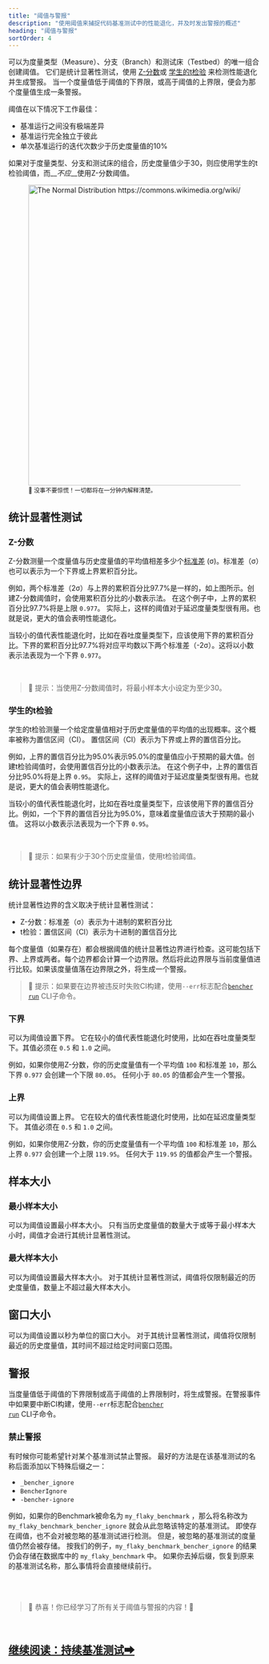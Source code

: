 ```yaml
---
title: "阈值与警报"
description: "使用阈值来捕捉代码基准测试中的性能退化，并及时发出警报的概述"
heading: "阈值与警报"
sortOrder: 4
---
```


可以为度量类型（Measure）、分支（Branch）和测试床（Testbed）的唯一组合创建阈值。
它们是统计显著性测试，使用
[Z-分数](https://en.wikipedia.org/wiki/Standard_score)或
[学生的t检验](https://en.wikipedia.org/wiki/Student%27s_t-test) 来检测性能退化并生成警报。
当一个度量值低于阈值的下界限，或高于阈值的上界限，便会为那个度量值生成一条警报。

阈值在以下情况下工作最佳：
- 基准运行之间没有极端差异
- 基准运行完全独立于彼此
- 单次基准运行的迭代次数少于历史度量值的10%

如果对于度量类型、分支和测试床的组合，历史度量值少于30，则应使用学生的t检验阈值，而__*不应*__使用Z-分数阈值。

<div class="content has-text-centered">
    <figure>
<img
    src="https://upload.wikimedia.org/wikipedia/commons/2/25/The_Normal_Distribution.svg"
    width="800"
    height="600"
    alt="The Normal Distribution https://commons.wikimedia.org/wiki/File:The_Normal_Distribution.svg"
/>
<br/>
<small>🐰 没事不要惊慌！一切都将在一分钟内解释清楚。</small>
</figure>
</div>

## 统计显著性测试

### Z-分数

Z-分数测量一个度量值与历史度量值的平均值相差多少个[标准差](https://en.wikipedia.org/wiki/Standard_deviation) (σ)。标准差（σ）也可以表示为一个下界或上界累积百分比。

例如，两个标准差（2σ）与上界的累积百分比97.7%是一样的，如上图所示。创建Z-分数阈值时，会使用累积百分比的小数表示法。 在这个例子中，上界的累积百分比97.7%将是上限 `0.977`。 实际上，这样的阈值对于延迟度量类型很有用。也就是说，更大的值会表明性能退化。

当较小的值代表性能退化时，比如在吞吐度量类型下，应该使用下界的累积百分比。下界的累积百分比97.7%将对应平均数以下两个标准差（-2σ）。这将以小数表示法表现为一个下界 `0.977`。

<br />

> 🐰 提示：当使用Z-分数阈值时，将最小样本大小设定为至少30。

### 学生的t检验

学生的t检验测量一个给定度量值相对于历史度量值的平均值的出现概率。这个概率被称为置信区间（CI）。
置信区间（CI）表示为下界或上界的置信百分比。

例如，上界的置信百分比为95.0%表示95.0%的度量值应小于预期的最大值。创建t检验阈值时，会使用置信百分比的小数表示法。 在这个例子中，上界的置信百分比95.0%将是上界 `0.95`。 实际上，这样的阈值对于延迟度量类型很有用。也就是说，更大的值会表明性能退化。

当较小的值代表性能退化时，比如在吞吐度量类型下，应该使用下界的置信百分比。例如，一个下界的置信百分比为95.0%，意味着度量值应该大于预期的最小值。 这将以小数表示法表现为一个下界 `0.95`。

<br />

> 🐰 提示：如果有少于30个历史度量值，使用t检验阈值。

## 统计显著性边界

统计显著性边界的含义取决于统计显著性测试：
- Z-分数：标准差（σ）表示为十进制的累积百分比
- t检验：置信区间（CI）表示为十进制的置信百分比

每个度量值（如果存在）都会根据阈值的统计显著性边界进行检查。这可能包括下界、上界或两者。每个边界都会计算一个边界限。然后将此边界限与当前度量值进行比较。如果该度量值落在边界限之外，将生成一个警报。

> 🐰 提示：如果要在边界被违反时失败CI构建，使用`--err`标志配合<code><a href="/zh/docs/explanation/bencher-run/">bencher run</a></code> CLI子命令。

### 下界
可以为阈值设置下界。 它在较小的值代表性能退化时使用，比如在吞吐度量类型下。其值必须在 `0.5` 和 `1.0` 之间。

例如，如果你使用Z-分数，你的历史度量值有一个平均值 `100` 和标准差 `10`，那么下界 `0.977` 会创建一个下限 `80.05`。 任何小于 `80.05` 的值都会产生一个警报。

### 上界
可以为阈值设置上界。 它在较大的值代表性能退化时使用，比如在延迟度量类型下。 其值必须在 `0.5` 和 `1.0` 之间。

例如，如果你使用Z-分数，你的历史度量值有一个平均值 `100` 和标准差 `10`，那么上界 `0.977` 会创建一个上限 `119.95`。 任何大于 `119.95` 的值都会产生一个警报。

## 样本大小

### 最小样本大小
可以为阈值设置最小样本大小。 只有当历史度量值的数量大于或等于最小样本大小时，阈值才会进行其统计显著性测试。

### 最大样本大小
可以为阈值设置最大样本大小。 对于其统计显著性测试，阈值将仅限制最近的历史度量值，数量上不超过最大样本大小。

## 窗口大小
可以为阈值设置以秒为单位的窗口大小。 对于其统计显著性测试，阈值将仅限制最近的历史度量值，其时间不超过给定时间窗口范围。

## 警报
当度量值低于阈值的下界限制或高于阈值的上界限制时，将生成警报。在警报事件中如果要中断CI构建，使用`--err`标志配合<code><a href="/zh/docs/explanation/bencher-run/">bencher run</a></code> CLI子命令。

### 禁止警报
有时候你可能希望针对某个基准测试禁止警报。 最好的方法是在该基准测试的名称后面添加以下特殊后缀之一：

- `_bencher_ignore`
- `BencherIgnore`
- `-bencher-ignore`

例如，如果你的Benchmark被命名为 `my_flaky_benchmark` ，那么将名称改为 `my_flaky_benchmark_bencher_ignore` 就会从此忽略该特定的基准测试。 即使存在阈值，也不会对被忽略的基准测试进行检测。 但是，被忽略的基准测试的度量值仍然会被存储。 按我们的例子，`my_flaky_benchmark_bencher_ignore` 的结果仍会存储在数据库中的 `my_flaky_benchmark` 中。 如果你去掉后缀，恢复到原来的基准测试名称，那么事情将会直接继续前行。

<br />
<br />

> 🐰 恭喜！你已经学习了所有关于阈值与警报的内容！🎉

<br/>

<h2><a href="/zh/docs/explanation/continuous-benchmarking/">继续阅读：持续基准测试➡</a></h2>
